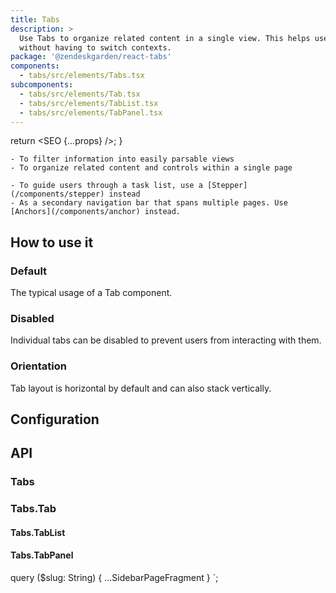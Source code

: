 ```yaml
---
title: Tabs
description: >
  Use Tabs to organize related content in a single view. This helps users navigate related content
  without having to switch contexts.
package: '@zendeskgarden/react-tabs'
components:
  - tabs/src/elements/Tabs.tsx
subcomponents:
  - tabs/src/elements/Tab.tsx
  - tabs/src/elements/TabList.tsx
  - tabs/src/elements/TabPanel.tsx
---
```



  return <SEO {...props} />;
}

<Usage>
  <Use>

    - To filter information into easily parsable views
    - To organize related content and controls within a single page

  </Use>
  <Misuse>

    - To guide users through a task list, use a [Stepper](/components/stepper) instead
    - As a secondary navigation bar that spans multiple pages. Use [Anchors](/components/anchor) instead.

  </Misuse>
</Usage>

## How to use it

### Default

The typical usage of a Tab component.


<CodeExample code={TabsDefaultCode}>
  <TabsDefault />
</CodeExample>

### Disabled

Individual tabs can be disabled to prevent users from interacting with them.


<CodeExample code={TabsDisabledCode}>
  <TabsDisabled />
</CodeExample>

### Orientation

Tab layout is horizontal by default and can also stack vertically.


<CodeExample code={TabsVerticalCode}>
  <TabsVertical />
</CodeExample>

## Configuration

<Configuration reactPackage={props.data.mdx.package} components={props.data.mdx.components} />

## API

### Tabs

<Component components={props.data.mdx.components} componentName="tabs" />

<PropSheet components={props.data.mdx.components} componentName="tabs" />

### Tabs.Tab

<Component components={props.data.mdx.subcomponents} componentName="tabs.tab" />

<PropSheet components={props.data.mdx.subcomponents} componentName="tabs.tab" />

#### Tabs.TabList

<Component components={props.data.mdx.subcomponents} componentName="tabs.tablist" />

<PropSheet components={props.data.mdx.subcomponents} componentName="tabs.tablist" />

#### Tabs.TabPanel

<Component components={props.data.mdx.subcomponents} componentName="tabs.tabpanel" />

<PropSheet components={props.data.mdx.subcomponents} componentName="tabs.tabpanel" />


  query ($slug: String) {
    ...SidebarPageFragment
  }
`;

